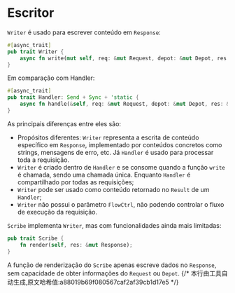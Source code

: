 # Escritor

`Writer` é usado para escrever conteúdo em `Response`:

```rust
#[async_trait]
pub trait Writer {
    async fn write(mut self, req: &mut Request, depot: &mut Depot, res: &mut Response);
}
```

Em comparação com Handler:

```rust
#[async_trait]
pub trait Handler: Send + Sync + 'static {
    async fn handle(&self, req: &mut Request, depot: &mut Depot, res: &mut Response, ctrl: &mut FlowCtrl);
}
```

As principais diferenças entre eles são:
- Propósitos diferentes: `Writer` representa a escrita de conteúdo específico em `Response`, implementado por conteúdos concretos como strings, mensagens de erro, etc. Já `Handler` é usado para processar toda a requisição.
- `Writer` é criado dentro de `Handler` e se consome quando a função `write` é chamada, sendo uma chamada única. Enquanto `Handler` é compartilhado por todas as requisições;
- `Writer` pode ser usado como conteúdo retornado no `Result` de um `Handler`;
- `Writer` não possui o parâmetro `FlowCtrl`, não podendo controlar o fluxo de execução da requisição.

`Scribe` implementa `Writer`, mas com funcionalidades ainda mais limitadas:

```rust
pub trait Scribe {
    fn render(self, res: &mut Response);
}
```

A função de renderização do `Scribe` apenas escreve dados no `Response`, sem capacidade de obter informações do `Request` ou `Depot`.
{/* 本行由工具自动生成,原文哈希值:a88019b69f080567caf2af39cb1d17e5 */}